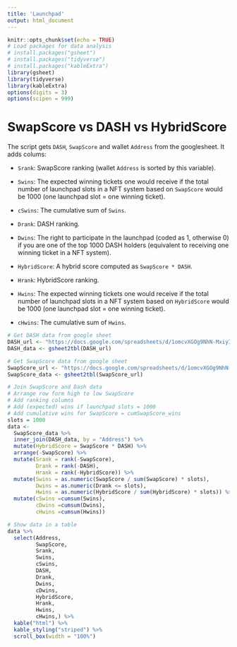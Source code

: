 ```yaml
---
title: 'Launchpad'
output: html_document
---
```


```r
knitr::opts_chunk$set(echo = TRUE)
# Load packages for data analysis
# install.packages("gsheet")
# install.packages("tidyverse")
# install.packages("kableExtra")
library(gsheet)
library(tidyverse)
library(kableExtra)
options(digits = 3)
options(scipen = 999)
```

# SwapScore vs DASH vs HybridScore

The script gets `DASH`, `SwapScore` and wallet `Address` from the googlesheet. It adds colums:

  + `Srank`: SwapScore ranking (wallet `Address` is sorted by this variable).
    
  + `Swins`: The expected winning tickets one would receive if the total number of   launchpad slots in a NFT system based on `SwapScore` would be 1000 (one launchpad slot = one winning ticket).
  + `cSwins`: The cumulative sum of `Swins`.
  
  + `Drank`: DASH ranking.
  + `Dwins`: The right to participate in the launchpad (coded as 1, otherwise 0) if you are one of the top 1000 DASH holders (equivalent to receiving one winning ticket in a NFT system). 
  
  + `HybridScore`: A hybrid score computed as `SwapScore * DASH`.
  + `Hrank`: HybridScore ranking.
  + `Hwins`: The expected winning tickets one would receive if the total number of   launchpad slots in a NFT system based on `HybridScore` would be 1000 (one launchpad slot = one winning ticket).
  + `cHwins`: The cumulative sum of `Hwins`.


```r
# Get DASH data from google sheet
DASH_url <- "https://docs.google.com/spreadsheets/d/1omcvXGOg9NhN-MxiyIhacsq8u8Vw4Wou8Q8CsJ1pXho/edit#gid=513362759"
DASH_data <- gsheet2tbl(DASH_url)

# Get SwapScore data from google sheet
SwapScore_url <- "https://docs.google.com/spreadsheets/d/1omcvXGOg9NhN-MxiyIhacsq8u8Vw4Wou8Q8CsJ1pXho/edit#gid=1846578663"
SwapScore_data <- gsheet2tbl(SwapScore_url)

# Join SwapScore and Dash data
# Arrange row form high to low SwapScore
# Add ranking columns
# Add (expected) wins if launchpad slots = 1000
# Add cumulative wins for SwapScore = cumSwapScore_wins
slots = 1000
data <-
  SwapScore_data %>% 
  inner_join(DASH_data, by = "Address") %>% 
  mutate(HybridScore = SwapScore * DASH) %>% 
  arrange(-SwapScore) %>% 
  mutate(Srank = rank(-SwapScore),
         Drank = rank(-DASH),
         Hrank = rank(-HybridScore)) %>% 
  mutate(Swins = as.numeric(SwapScore / sum(SwapScore) * slots),
         Dwins = as.numeric(Drank <= slots),
         Hwins = as.numeric(HybridScore / sum(HybridScore) * slots)) %>% 
  mutate(cSwins =cumsum(Swins),
         cDwins =cumsum(Dwins),
         cHwins =cumsum(Hwins))

# Show data in a table
data %>% 
  select(Address, 
         SwapScore,
         Srank,
         Swins,
         cSwins,
         DASH,
         Drank, 
         Dwins,
         cDwins,
         HybridScore,
         Hrank,
         Hwins,
         cHwins,) %>% 
  kable("html") %>% 
  kable_styling("striped") %>% 
  scroll_box(width = "100%")
```
